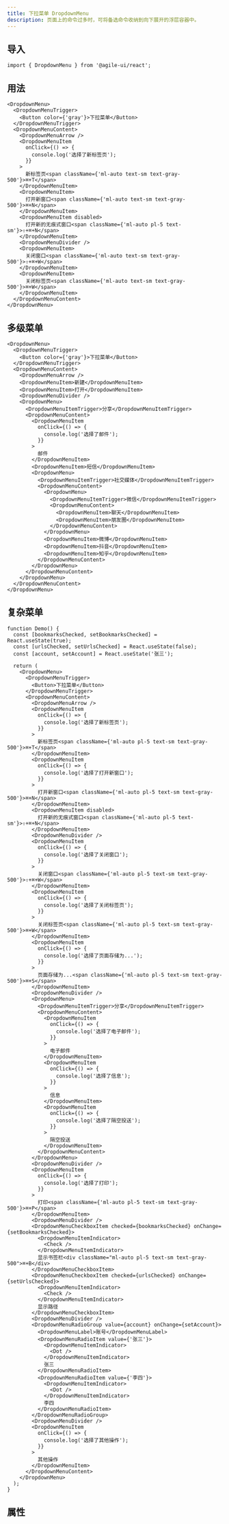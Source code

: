 ```yaml
---
title: 下拉菜单 DropdownMenu
description: 页面上的命令过多时，可将备选命令收纳到向下展开的浮层容器中。
---
```


## 导入

```tsx
import { DropdownMenu } from '@agile-ui/react';
```

## 用法

```tsx preview editable
<DropdownMenu>
  <DropdownMenuTrigger>
    <Button color={'gray'}>下拉菜单</Button>
  </DropdownMenuTrigger>
  <DropdownMenuContent>
    <DropdownMenuArrow />
    <DropdownMenuItem
      onClick={() => {
        console.log('选择了新标签页');
      }}
    >
      新标签页<span className={'ml-auto text-sm text-gray-500'}>⌘+T</span>
    </DropdownMenuItem>
    <DropdownMenuItem>
      打开新窗口<span className={'ml-auto text-sm text-gray-500'}>⌘+N</span>
    </DropdownMenuItem>
    <DropdownMenuItem disabled>
      打开新的无痕式窗口<span className={'ml-auto pl-5 text-sm'}>⇧+⌘+N</span>
    </DropdownMenuItem>
    <DropdownMenuDivider />
    <DropdownMenuItem>
      关闭窗口<span className={'ml-auto text-sm text-gray-500'}>⇧+⌘+W</span>
    </DropdownMenuItem>
    <DropdownMenuItem>
      关闭标签页<span className={'ml-auto text-sm text-gray-500'}>⌘+W</span>
    </DropdownMenuItem>
  </DropdownMenuContent>
</DropdownMenu>
```

## 多级菜单

```tsx preview editable
<DropdownMenu>
  <DropdownMenuTrigger>
    <Button color={'gray'}>下拉菜单</Button>
  </DropdownMenuTrigger>
  <DropdownMenuContent>
    <DropdownMenuArrow />
    <DropdownMenuItem>新建</DropdownMenuItem>
    <DropdownMenuItem>打开</DropdownMenuItem>
    <DropdownMenuDivider />
    <DropdownMenu>
      <DropdownMenuItemTrigger>分享</DropdownMenuItemTrigger>
      <DropdownMenuContent>
        <DropdownMenuItem
          onClick={() => {
            console.log('选择了邮件');
          }}
        >
          邮件
        </DropdownMenuItem>
        <DropdownMenuItem>短信</DropdownMenuItem>
        <DropdownMenu>
          <DropdownMenuItemTrigger>社交媒体</DropdownMenuItemTrigger>
          <DropdownMenuContent>
            <DropdownMenu>
              <DropdownMenuItemTrigger>微信</DropdownMenuItemTrigger>
              <DropdownMenuContent>
                <DropdownMenuItem>聊天</DropdownMenuItem>
                <DropdownMenuItem>朋友圈</DropdownMenuItem>
              </DropdownMenuContent>
            </DropdownMenu>
            <DropdownMenuItem>微博</DropdownMenuItem>
            <DropdownMenuItem>抖音</DropdownMenuItem>
            <DropdownMenuItem>知乎</DropdownMenuItem>
          </DropdownMenuContent>
        </DropdownMenu>
      </DropdownMenuContent>
    </DropdownMenu>
  </DropdownMenuContent>
</DropdownMenu>
```

## 复杂菜单

```tsx preview editable
function Demo() {
  const [bookmarksChecked, setBookmarksChecked] = React.useState(true);
  const [urlsChecked, setUrlsChecked] = React.useState(false);
  const [account, setAccount] = React.useState('张三');

  return (
    <DropdownMenu>
      <DropdownMenuTrigger>
        <Button>下拉菜单</Button>
      </DropdownMenuTrigger>
      <DropdownMenuContent>
        <DropdownMenuArrow />
        <DropdownMenuItem
          onClick={() => {
            console.log('选择了新标签页');
          }}
        >
          新标签页<span className={'ml-auto pl-5 text-sm text-gray-500'}>⌘+T</span>
        </DropdownMenuItem>
        <DropdownMenuItem
          onClick={() => {
            console.log('选择了打开新窗口');
          }}
        >
          打开新窗口<span className={'ml-auto pl-5 text-sm text-gray-500'}>⌘+N</span>
        </DropdownMenuItem>
        <DropdownMenuItem disabled>
          打开新的无痕式窗口<span className={'ml-auto pl-5 text-sm'}>⇧+⌘+N</span>
        </DropdownMenuItem>
        <DropdownMenuDivider />
        <DropdownMenuItem
          onClick={() => {
            console.log('选择了关闭窗口');
          }}
        >
          关闭窗口<span className={'ml-auto pl-5 text-sm text-gray-500'}>⇧+⌘+W</span>
        </DropdownMenuItem>
        <DropdownMenuItem
          onClick={() => {
            console.log('选择了关闭标签页');
          }}
        >
          关闭标签页<span className={'ml-auto pl-5 text-sm text-gray-500'}>⌘+W</span>
        </DropdownMenuItem>
        <DropdownMenuItem
          onClick={() => {
            console.log('选择了页面存储为...');
          }}
        >
          页面存储为...<span className={'ml-auto pl-5 text-sm text-gray-500'}>⌘+S</span>
        </DropdownMenuItem>
        <DropdownMenuDivider />
        <DropdownMenu>
          <DropdownMenuItemTrigger>分享</DropdownMenuItemTrigger>
          <DropdownMenuContent>
            <DropdownMenuItem
              onClick={() => {
                console.log('选择了电子邮件');
              }}
            >
              电子邮件
            </DropdownMenuItem>
            <DropdownMenuItem
              onClick={() => {
                console.log('选择了信息');
              }}
            >
              信息
            </DropdownMenuItem>
            <DropdownMenuItem
              onClick={() => {
                console.log('选择了隔空投送');
              }}
            >
              隔空投送
            </DropdownMenuItem>
          </DropdownMenuContent>
        </DropdownMenu>
        <DropdownMenuDivider />
        <DropdownMenuItem
          onClick={() => {
            console.log('选择了打印');
          }}
        >
          打印<span className={'ml-auto pl-5 text-sm text-gray-500'}>⌘+P</span>
        </DropdownMenuItem>
        <DropdownMenuDivider />
        <DropdownMenuCheckboxItem checked={bookmarksChecked} onChange={setBookmarksChecked}>
          <DropdownMenuItemIndicator>
            <Check />
          </DropdownMenuItemIndicator>
          显示书签栏<div className="ml-auto pl-5 text-sm text-gray-500">⌘+B</div>
        </DropdownMenuCheckboxItem>
        <DropdownMenuCheckboxItem checked={urlsChecked} onChange={setUrlsChecked}>
          <DropdownMenuItemIndicator>
            <Check />
          </DropdownMenuItemIndicator>
          显示路径
        </DropdownMenuCheckboxItem>
        <DropdownMenuDivider />
        <DropdownMenuRadioGroup value={account} onChange={setAccount}>
          <DropdownMenuLabel>账号</DropdownMenuLabel>
          <DropdownMenuRadioItem value={'张三'}>
            <DropdownMenuItemIndicator>
              <Dot />
            </DropdownMenuItemIndicator>
            张三
          </DropdownMenuRadioItem>
          <DropdownMenuRadioItem value={'李四'}>
            <DropdownMenuItemIndicator>
              <Dot />
            </DropdownMenuItemIndicator>
            李四
          </DropdownMenuRadioItem>
        </DropdownMenuRadioGroup>
        <DropdownMenuDivider />
        <DropdownMenuItem
          onClick={() => {
            console.log('选择了其他操作');
          }}
        >
          其他操作
        </DropdownMenuItem>
      </DropdownMenuContent>
    </DropdownMenu>
  );
}
```

## 属性

<PropsTable componentName="DropdownMenu" />
